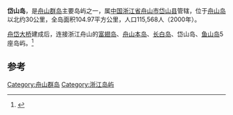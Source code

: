 '''岱山岛'''，是[[舟山群岛|舟山群岛]]主要岛屿之一，属[[中華人民共和國|中国]][[浙江省|浙江省]][[舟山市|舟山市]][[岱山县|岱山县]]管辖，位于[[舟山岛|舟山岛]]以北约30公里，全岛面积104.97平方公里，人口115,568人（2000年）。

[[舟岱大桥|舟岱大桥]]建成后，连接浙江舟山的[[富翅岛|富翅岛]]、[[舟山本岛|舟山本岛]]、[[长白岛|长白岛]]、岱山岛、[[鱼山岛|鱼山岛]]5座岛屿。<ref>{{cite news |author1=郑超 |title=舟岱大桥今年底建成通车 |url=https://mdaily.hangzhou.com.cn/hzrb/2021/01/27/article_detail_1_20210127A148.html |accessdate=2021-10-20 |work=杭州日报 |archive-date=2021-10-20 |archive-url=https://web.archive.org/web/20211020021625/https://mdaily.hangzhou.com.cn/hzrb/2021/01/27/article_detail_1_20210127A148.html |dead-url=no }}</ref>

==参考==
{{reflist}}
{{舟山群岛}}
{{Zhejiang-stub}}
{{DEFAULTSORT:Dai岱山}}
[[Category:舟山群岛|Category:舟山群岛]]
[[Category:浙江岛屿|Category:浙江岛屿]]